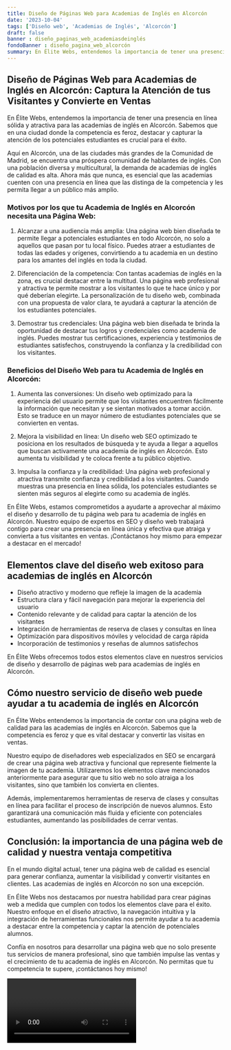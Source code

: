 ```yaml
---
title: Diseño de Páginas Web para Academias de Inglés en Alcorcón
date: '2023-10-04'
tags: ['Diseño web', 'Academias de Inglés', 'Alcorcón']
draft: false
banner : diseño_paginas_web_academiasdeinglés
fondoBanner : diseño_pagina_web_alcorcón
summary: En Élite Webs, entendemos la importancia de tener una presencia en línea sólida y atractiva para las academias de inglés en Alcorcón. Sabemos que en una ciudad donde la competencia es feroz, destacar y capturar la atención de los potenciales estudiantes es crucial para el éxito.
---
```


## Diseño de Páginas Web para Academias de Inglés en Alcorcón: Captura la Atención de tus Visitantes y Convierte en Ventas

En Élite Webs, entendemos la importancia de tener una presencia en línea sólida y atractiva para las academias de inglés en Alcorcón. Sabemos que en una ciudad donde la competencia es feroz, destacar y capturar la atención de los potenciales estudiantes es crucial para el éxito.

Aquí en Alcorcón, una de las ciudades más grandes de la Comunidad de Madrid, se encuentra una próspera comunidad de hablantes de inglés. Con una población diversa y multicultural, la demanda de academias de inglés de calidad es alta. Ahora más que nunca, es esencial que las academias cuenten con una presencia en línea que las distinga de la competencia y les permita llegar a un público más amplio.

### Motivos por los que tu Academia de Inglés en Alcorcón necesita una Página Web:

1. Alcanzar a una audiencia más amplia: Una página web bien diseñada te permite llegar a potenciales estudiantes en todo Alcorcón, no solo a aquellos que pasan por tu local físico. Puedes atraer a estudiantes de todas las edades y orígenes, convirtiendo a tu academia en un destino para los amantes del inglés en toda la ciudad.

2. Diferenciación de la competencia: Con tantas academias de inglés en la zona, es crucial destacar entre la multitud. Una página web profesional y atractiva te permite mostrar a los visitantes lo que te hace único y por qué deberían elegirte. La personalización de tu diseño web, combinada con una propuesta de valor clara, te ayudará a capturar la atención de los estudiantes potenciales.

3. Demostrar tus credenciales: Una página web bien diseñada te brinda la oportunidad de destacar tus logros y credenciales como academia de inglés. Puedes mostrar tus certificaciones, experiencia y testimonios de estudiantes satisfechos, construyendo la confianza y la credibilidad con los visitantes.

### Beneficios del Diseño Web para tu Academia de Inglés en Alcorcón:

1. Aumenta las conversiones: Un diseño web optimizado para la experiencia del usuario permite que los visitantes encuentren fácilmente la información que necesitan y se sientan motivados a tomar acción. Esto se traduce en un mayor número de estudiantes potenciales que se convierten en ventas.

2. Mejora la visibilidad en línea: Un diseño web SEO optimizado te posiciona en los resultados de búsqueda y te ayuda a llegar a aquellos que buscan activamente una academia de inglés en Alcorcón. Esto aumenta tu visibilidad y te coloca frente a tu público objetivo.

3. Impulsa la confianza y la credibilidad: Una página web profesional y atractiva transmite confianza y credibilidad a los visitantes. Cuando muestras una presencia en línea sólida, los potenciales estudiantes se sienten más seguros al elegirte como su academia de inglés.

En Élite Webs, estamos comprometidos a ayudarte a aprovechar al máximo el diseño y desarrollo de tu página web para tu academia de inglés en Alcorcón. Nuestro equipo de expertos en SEO y diseño web trabajará contigo para crear una presencia en línea única y efectiva que atraiga y convierta a tus visitantes en ventas. ¡Contáctanos hoy mismo para empezar a destacar en el mercado!

<GifSeo />

<Cta />

## Elementos clave del diseño web exitoso para academias de inglés en Alcorcón

- Diseño atractivo y moderno que refleje la imagen de la academia
- Estructura clara y fácil navegación para mejorar la experiencia del usuario
- Contenido relevante y de calidad para captar la atención de los visitantes
- Integración de herramientas de reserva de clases y consultas en línea
- Optimización para dispositivos móviles y velocidad de carga rápida
- Incorporación de testimonios y reseñas de alumnos satisfechos

En Élite Webs ofrecemos todos estos elementos clave en nuestros servicios de diseño y desarrollo de páginas web para academias de inglés en Alcorcón.

## Cómo nuestro servicio de diseño web puede ayudar a tu academia de inglés en Alcorcón

En Élite Webs entendemos la importancia de contar con una página web de calidad para las academias de inglés en Alcorcón. Sabemos que la competencia es feroz y que es vital destacar y convertir las visitas en ventas.

Nuestro equipo de diseñadores web especializados en SEO se encargará de crear una página web atractiva y funcional que represente fielmente la imagen de tu academia. Utilizaremos los elementos clave mencionados anteriormente para asegurar que tu sitio web no solo atraiga a los visitantes, sino que también los convierta en clientes.

Además, implementaremos herramientas de reserva de clases y consultas en línea para facilitar el proceso de inscripción de nuevos alumnos. Esto garantizará una comunicación más fluida y eficiente con potenciales estudiantes, aumentando las posibilidades de cerrar ventas.

## Conclusión: la importancia de una página web de calidad y nuestra ventaja competitiva

En el mundo digital actual, tener una página web de calidad es esencial para generar confianza, aumentar la visibilidad y convertir visitantes en clientes. Las academias de inglés en Alcorcón no son una excepción.

En Élite Webs nos destacamos por nuestra habilidad para crear páginas web a medida que cumplen con todos los elementos clave para el éxito. Nuestro enfoque en el diseño atractivo, la navegación intuitiva y la integración de herramientas funcionales nos permite ayudar a tu academia a destacar entre la competencia y captar la atención de potenciales alumnos.

Confía en nosotros para desarrollar una página web que no solo presente tus servicios de manera profesional, sino que también impulse las ventas y el crecimiento de tu academia de inglés en Alcorcón. No permitas que tu competencia te supere, ¡contáctanos hoy mismo!

<Video />

<CtaBot job='Academias de Inglés' city='Alcorcón'/>

<Gmaps query='Alcorcón+españa+maps' />